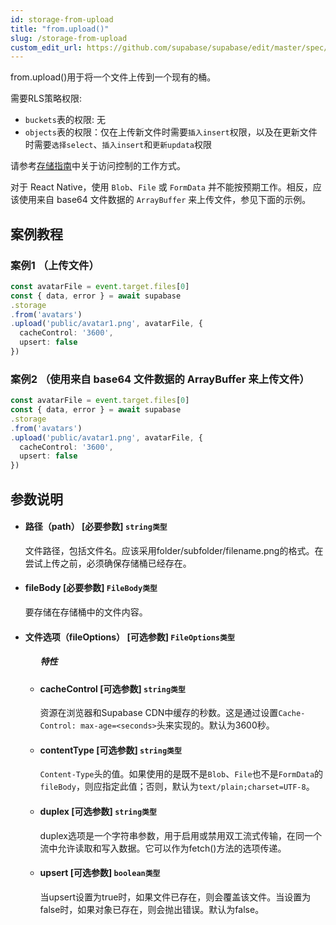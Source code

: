 ```yaml
---
id: storage-from-upload
title: "from.upload()"
slug: /storage-from-upload
custom_edit_url: https://github.com/supabase/supabase/edit/master/spec/supabase_js_v2.yml
---
```


from.upload()用于将一个文件上传到一个现有的桶。


需要RLS策略权限:
  - `buckets`表的权限: 无
  - `objects`表的权限：仅在上传新文件时需要`插入insert`权限，以及在更新文件时需要`选择select`、`插入insert`和`更新updata`权限

请参考[存储指南](/docs/guides/storage#access-control)中关于访问控制的工作方式。

对于 React Native，使用 `Blob`、`File` 或 `FormData` 并不能按预期工作。相反，应该使用来自 base64 文件数据的 `ArrayBuffer` 来上传文件，参见下面的示例。



## 案例教程

### 案例1 （上传文件）

<Tabs scrollable size="small" type="underlined" defaultActiveId="demo2">

<TabPanel id="demo2" label="使用方法">

  ```ts
const avatarFile = event.target.files[0]
const { data, error } = await supabase
  .storage
  .from('avatars')
  .upload('public/avatar1.png', avatarFile, {
    cacheControl: '3600',
    upsert: false
  })
  ```

</TabPanel>
</Tabs>

### 案例2 （使用来自 base64 文件数据的 ArrayBuffer 来上传文件）

<Tabs scrollable size="small" type="underlined" defaultActiveId="demo2">

<TabPanel id="demo2" label="使用方法">

  ```ts
const avatarFile = event.target.files[0]
const { data, error } = await supabase
  .storage
  .from('avatars')
  .upload('public/avatar1.png', avatarFile, {
    cacheControl: '3600',
    upsert: false
  })
  ```

</TabPanel>
</Tabs>















## 参数说明

<ul className="method-list-group">
  
<li className="method-list-item">
  <h4 className="method-list-item-label">
    <span className="method-list-item-label-name">
      路径（path）
    </span>
    <span className="method-list-item-label-badge required">
      [必要参数]
    </span>
    <span className="method-list-item-validation">
      <code>string类型</code>
    </span>
  </h4>
  <div class="method-list-item-description">

文件路径，包括文件名。应该采用folder/subfolder/filename.png的格式。在尝试上传之前，必须确保存储桶已经存在。

  </div>
  
</li>



<li className="method-list-item">
  <h4 className="method-list-item-label">
    <span className="method-list-item-label-name">
      fileBody
    </span>
    <span className="method-list-item-label-badge required">
      [必要参数]
    </span>
    <span className="method-list-item-validation">
      <code>FileBody类型</code>
    </span>
  </h4>
  <div class="method-list-item-description">

要存储在存储桶中的文件内容。

  </div>
  
</li>





<li className="method-list-item">
  <h4 className="method-list-item-label">
    <span className="method-list-item-label-name">
      文件选项（fileOptions）
    </span>
    <span className="method-list-item-label-badge required">
      [可选参数]
    </span>
    <span className="method-list-item-validation">
      <code>FileOptions类型</code> 
    </span>
  </h4>

  
<ul className="method-list-group">
  <h5 class="method-list-title method-list-title-isChild expanded">特性</h5>

<li className="method-list-item">
  <h4 className="method-list-item-label">
    <span className="method-list-item-label-name">
      cacheControl
    </span>
    <span className="method-list-item-label-badge required">
      [可选参数]
    </span>
    <span className="method-list-item-validation">
      <code>string类型</code>
    </span>
  </h4>
  <div class="method-list-item-description">

资源在浏览器和Supabase CDN中缓存的秒数。这是通过设置`Cache-Control: max-age=<seconds>`头来实现的。默认为3600秒。

  </div>
  
</li>


<li className="method-list-item">
  <h4 className="method-list-item-label">
    <span className="method-list-item-label-name">
      contentType
    </span>
    <span className="method-list-item-label-badge required">
      [可选参数]
    </span>
    <span className="method-list-item-validation">
      <code>string类型</code>
    </span>
  </h4>
  <div class="method-list-item-description">

`Content-Type`头的值。如果使用的是既不是`Blob`、`File`也不是`FormData`的`fileBody`，则应指定此值；否则，默认为`text/plain;charset=UTF-8`。

  </div>
  
</li>


<li className="method-list-item">
  <h4 className="method-list-item-label">
    <span className="method-list-item-label-name">
      duplex
    </span>
    <span className="method-list-item-label-badge required">
      [可选参数]
    </span>
    <span className="method-list-item-validation">
      <code>string类型</code>
    </span>
  </h4>
  <div class="method-list-item-description">

duplex选项是一个字符串参数，用于启用或禁用双工流式传输，在同一个流中允许读取和写入数据。它可以作为fetch()方法的选项传递。

  </div>
  
</li>


<li className="method-list-item">
  <h4 className="method-list-item-label">
    <span className="method-list-item-label-name">
      upsert
    </span>
    <span className="method-list-item-label-badge required">
      [可选参数]
    </span>
    <span className="method-list-item-validation">
      <code>boolean类型</code>
    </span>
  </h4>
  <div class="method-list-item-description">

当upsert设置为true时，如果文件已存在，则会覆盖该文件。当设置为false时，如果对象已存在，则会抛出错误。默认为false。

  </div>
  
</li>



</ul>

</li>


</ul>
